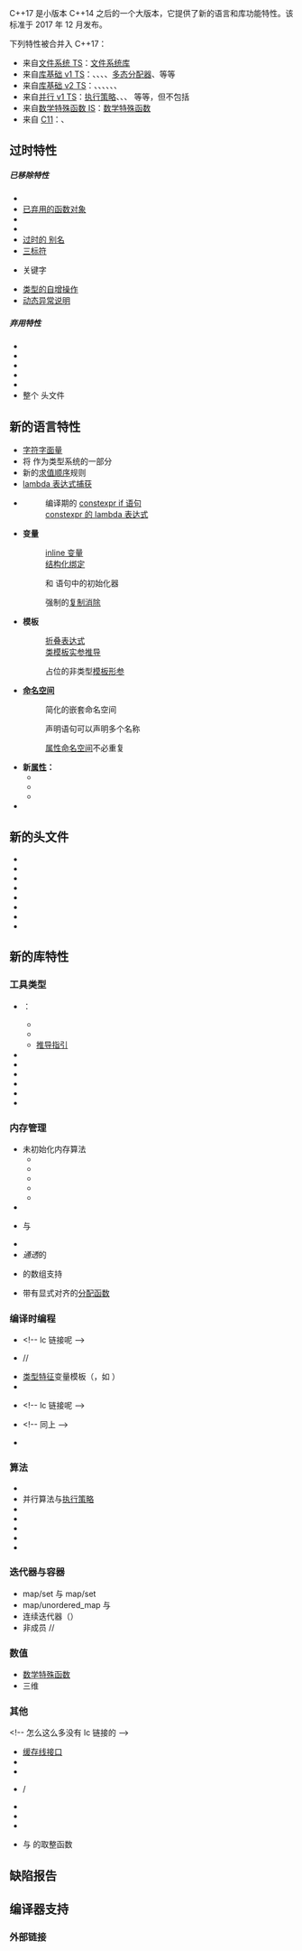 {{title|C++17}}
{{cpp/version/navbar}}

C++17 是小版本 C++14 之后的一个大版本，它提供了新的语言和库功能特性。该标准于 2017 年 12 月发布。

下列特性被合并入 C++17：
* 来自[[cpp/experimental/fs|文件系统 TS]]：[[cpp/filesystem|文件系统库]]
* 来自[[cpp/experimental/lib_extensions|库基础 v1 TS]]：{{lc|std::any}}、{{lc|std::optional}}、{{lc|std::string_view}}、{{lc|std::apply}}、[[cpp/memory#分配器|多态分配器]]、{{ls|cpp/utility/functional#搜索器}}等等
* 来自[[cpp/experimental/lib_extensions_2|库基础 v2 TS]]：{{lc|std::void_t}}、{{lc|std::conjunction}}、{{lc|std::disjunction}}、{{lc|std::negation}}、{{lc|std::not_fn}}、{{lc|std::gcd}}、{{lc|std::lcm}}
* 来自[[cpp/experimental/parallelism|并行 v1 TS]]：[[cpp/algorithm/execution_policy_tag_t|执行策略]]、{{lc|std::reduce}}、{{lc|std::inclusive_scan}}、{{lc|std::exclusive_scan}} 等等，但不包括 {{tt|exception_list}}
* 来自[[cpp/experimental/special_functions|数学特殊函数 IS]]：[[cpp/numeric/special_functions|数学特殊函数]]
* 来自 [[c/11|C11]]：{{lc|std::aligned_alloc}}、{{lc|std::timespec_get}}

{{todo}}

==过时特性==

=====已移除特性=====
* {{lc|std::auto_ptr}}
* [[cpp/utility/functional#旧式绑定器与适配器|已弃用的函数对象]]
* {{lc|std::random_shuffle}}
* {{lc|std::unexpected}}
* [[cpp/io/ios_base#弃用的成员类型|过时的 {{tt|iostream}} 别名]]
* [[cpp/language/operator_alternative#三标符 (C++17 中移除)|三标符]]
* {{ltt|cpp/keyword/register}} 关键字
* [[cpp/language/operator_incdec|{{tt|bool}} 类型的自增操作]]
* [[cpp/language/except_spec|动态异常说明]]

=====弃用特性=====
* {{lc|std::iterator}}
* {{lc|std::raw_storage_iterator}}
* {{lc|std::get_temporary_buffer}}
* {{lc|std::is_literal_type}}
* {{lc|std::result_of}}
* 整个 {{header|codecvt}} 头文件

== 新的语言特性 ==

* [[cpp/language/character literal|{{tt|u8}} 字符字面量]]
* 将 {{ltt|cpp/language/noexcept_spec|noexcept}} 作为类型系统的一部分
* 新的[[cpp/language/eval order|求值顺序]]规则
* [[cpp/language/lambda#Lambda 捕获|lambda 表达式捕获 {{c|*this}}]]

* '''{{ltt|cpp/keyword/constexpr}}'''
*: 编译期的 [[cpp/language/if|constexpr if 语句]]
*: [[cpp/language/lambda|constexpr 的 lambda 表达式]]

* '''变量'''
*: [[cpp/language/inline|inline 变量]]
*: [[cpp/language/structured binding|结构化绑定]]
*: {{ltt|cpp/language/if}} 和 {{ltt|cpp/language/switch}} 语句中的初始化器
*: 强制的[[cpp/language/copy elision|复制消除]]
*: {{ls|cpp/language/implicit_conversion#临时量实质化}}

* '''模板'''
*: [[cpp/language/fold|折叠表达式]] {{c|( ... )}}
*: [[cpp/language/class template argument deduction|类模板实参推导]] {{c|tuple t(4, 3, 2.5)}}
*: {{ltt|cpp/keyword/auto}} 占位的非类型[[cpp/language/template parameters|模板形参]]

* '''[[cpp/language/namespace|命名空间]]'''
*: 简化的嵌套命名空间
*: {{tt|using}} 声明语句可以声明多个名称
*: [[cpp/language/attributes|属性命名空间]]不必重复
* '''新[[cpp/language/attributes|属性]]：'''
** {{attr|fallthrough}}
** {{attr|maybe_unused}}
** {{attr|nodiscard}}
* {{ltt|cpp/preprocessor/include|__has_include}}

== 新的头文件 ==

* {{header|any}}
* {{header|charconv}}
* {{header|execution}}
* {{header|filesystem}}
* {{header|memory_resource}}
* {{header|optional}}
* {{header|string_view}}
* {{header|variant}}

== 新的库特性 ==

===工具类型===
* {{lc|std::tuple}}：
** {{lc|std::apply}}
** {{lc|std::make_from_tuple}}
** [[cpp/utility/tuple/deduction_guides|推导指引]]
* {{lc|std::any}}
* {{lc|std::optional}}
* {{lc|std::variant}}
* {{ls|cpp/utility/functional#搜索器}}
* {{lc|std::as_const}}
* {{lc|std::not_fn}}

===内存管理===
* 未初始化内存算法
** {{lc|std::destroy_at}}
** {{lc|std::destroy}}
** {{lc|std::destroy_n}}
** {{lc|std::uninitialized_move}}
** {{lc|std::uninitialized_value_construct}}
* {{ltt|cpp/memory/enable_shared_from_this/weak_from_this}}
* {{lc|std::pmr::memory_resource}} 与 {{lc|std::pmr::polymorphic_allocator}}
* {{lc|std::aligned_alloc}}
* ''通透''的 {{lc|std::owner_less}}
* {{lc|std::shared_ptr}} 的数组支持
* 带有显式对齐的[[cpp/memory/new/operator_new|分配函数]]

===编译时编程===
* {{ltt|cpp/types/byte|std::byte}} &lt;!-- lc 链接呢 --&gt;
* {{lc|std::conjunction}}/{{lc|std::disjunction}}/{{lc|std::negation}}
* [[cpp/types|类型特征]]变量模板（{{tt|''xxx''_v}}，如 {{lc|std::is_same_v}}）
* {{lc|std::is_swappable}}
* {{ltt std|cpp/types/is_invocable}} &lt;!-- lc 链接呢 --&gt;
* {{ltt std|cpp/types/is_aggregate}} &lt;!-- 同上 --&gt;
* {{lc|std::has_unique_object_representations}}

===算法===
* {{lc|std::clamp}}
* 并行算法与[[cpp/algorithm/execution_policy_tag_t|执行策略]]
* {{lc|std::inclusive_scan}}
* {{lc|std::exclusive_scan}}
* {{lc|std::gcd}}
* {{lc|std::lcm}}
* {{lc|std::reduce}}

===迭代器与容器===
* map/set {{ltt|cpp/container/map/extract}} 与 map/set {{ltt|cpp/container/map/merge}}
* map/unordered_map {{ltt|cpp/container/map/try_emplace|try_emplace}} 与 {{ltt|cpp/container/map/insert_or_assign|insert_or_assign}}
* 连续迭代器（{{named req|ContiguousIterator}}）
* 非成员 {{lc|std::size}}/{{lc|std::empty}}/{{lc|std::data}}

===数值===
* [[cpp/numeric/special_functions|数学特殊函数]]
* 三维 {{lc|std::hypot}}

===其他=== &lt;!-- 怎么这么多没有 lc 链接的 --&gt;
* [[cpp/thread/hardware_destructive_interference_size|缓存线接口]]
* {{lc|std::launder}}
* {{lc|std::uncaught_exceptions}}
* {{ltt|cpp/utility/to_chars|std::to_chars}}/{{ltt|cpp/utility/from_chars|std::from_chars}}
* {{ltt|cpp/atomic/atomic/is_always_lock_free|std::atomic&lt;T&gt;::is_always_lock_free}}
* {{ltt|cpp/thread/scoped_lock|std::scoped_lock}}
* {{lc|std::timespec_get}}
* {{lc|std::chrono::duration}} 与 {{lc|std::chrono::time_point}} 的取整函数

== 缺陷报告 ==

{{cpp/language/history/DR17}}

== 编译器支持 ==
{{cpp/compiler support/17}}
{{cpp/compiler support/note}}

===外部链接===
{{elink begin}}
{{elink|{{enwiki|C++17}} - Wikipedia}}
{{elink|[https://github.com/makelinux/examples/blob/HEAD/cpp/17.cpp 可运行的 C++17 示例]}}
{{elink end}}

{{langlinks|de|en|es|ja|ru}}